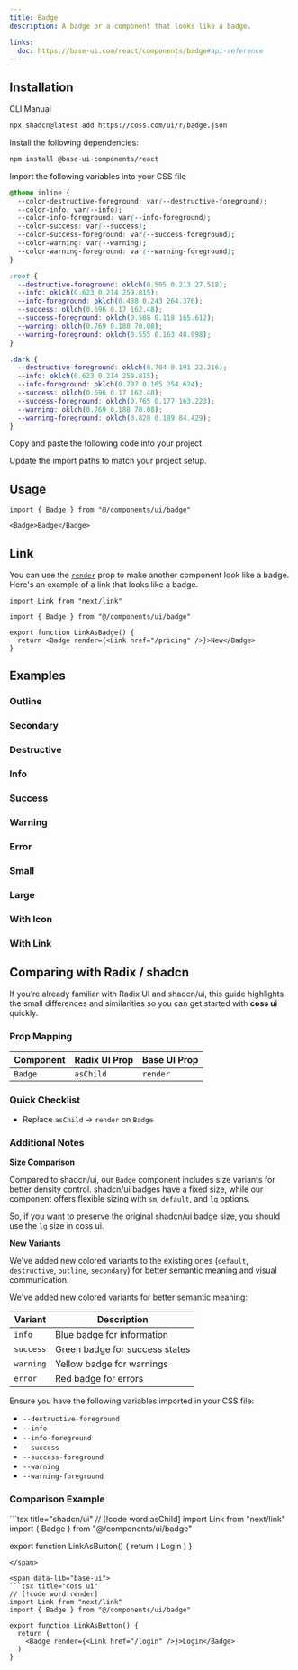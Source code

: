 ```yaml
---
title: Badge
description: A badge or a component that looks like a badge.

links:
  doc: https://base-ui.com/react/components/badge#api-reference
---
```


<ComponentPreview name="badge-demo" />

## Installation

<CodeTabs>

<TabsList>
  <TabsTab value="cli">CLI</TabsTab>
  <TabsTab value="manual">Manual</TabsTab>
</TabsList>
<TabsPanel value="cli">

```bash
npx shadcn@latest add https://coss.com/ui/r/badge.json
```

</TabsPanel>

<TabsPanel value="manual">

<Steps>

<Step>Install the following dependencies:</Step>

```bash
npm install @base-ui-components/react
```

<Step>Import the following variables into your CSS file</Step>

```css
@theme inline {
  --color-destructive-foreground: var(--destructive-foreground);
  --color-info: var(--info);
  --color-info-foreground: var(--info-foreground);
  --color-success: var(--success);
  --color-success-foreground: var(--success-foreground);
  --color-warning: var(--warning);
  --color-warning-foreground: var(--warning-foreground);
}

:root {
  --destructive-foreground: oklch(0.505 0.213 27.518);
  --info: oklch(0.623 0.214 259.815);
  --info-foreground: oklch(0.488 0.243 264.376);
  --success: oklch(0.696 0.17 162.48);
  --success-foreground: oklch(0.508 0.118 165.612);
  --warning: oklch(0.769 0.188 70.08);
  --warning-foreground: oklch(0.555 0.163 48.998);
}

.dark {
  --destructive-foreground: oklch(0.704 0.191 22.216);
  --info: oklch(0.623 0.214 259.815);
  --info-foreground: oklch(0.707 0.165 254.624);
  --success: oklch(0.696 0.17 162.48);
  --success-foreground: oklch(0.765 0.177 163.223);
  --warning: oklch(0.769 0.188 70.08);
  --warning-foreground: oklch(0.828 0.189 84.429);
}
```

<Step>Copy and paste the following code into your project.</Step>

<ComponentSource name="badge" title="components/ui/badge.tsx" />

<Step>Update the import paths to match your project setup.</Step>

</Steps>

</TabsPanel>

</CodeTabs>

## Usage

```tsx
import { Badge } from "@/components/ui/badge"
```

```tsx
<Badge>Badge</Badge>
```

## Link

You can use the [`render`](https://base-ui.com/react/utils/use-render#migrating-from-radix-ui) prop to make another component look like a badge. Here's an example of a link that looks like a badge.

```tsx
import Link from "next/link"

import { Badge } from "@/components/ui/badge"

export function LinkAsBadge() {
  return <Badge render={<Link href="/pricing" />}>New</Badge>
}
```

## Examples

### Outline

<ComponentPreview
  name="badge-outline"
  className="[&_[data-slot=code]_pre]:h-[240px] [&_[data-slot=preview]>*]:h-[240px]"
/>

### Secondary

<ComponentPreview
  name="badge-secondary"
  className="[&_[data-slot=code]_pre]:h-[240px] [&_[data-slot=preview]>*]:h-[240px]"
/>

### Destructive

<ComponentPreview
  name="badge-destructive"
  className="[&_[data-slot=code]_pre]:h-[240px] [&_[data-slot=preview]>*]:h-[240px]"
/>

### Info

<ComponentPreview
  name="badge-info"
  className="[&_[data-slot=code]_pre]:h-[240px] [&_[data-slot=preview]>*]:h-[240px]"
/>

### Success

<ComponentPreview
  name="badge-success"
  className="[&_[data-slot=code]_pre]:h-[240px] [&_[data-slot=preview]>*]:h-[240px]"
/>

### Warning

<ComponentPreview
  name="badge-warning"
  className="[&_[data-slot=code]_pre]:h-[240px] [&_[data-slot=preview]>*]:h-[240px]"
/>

### Error

<ComponentPreview
  name="badge-error"
  className="[&_[data-slot=code]_pre]:h-[240px] [&_[data-slot=preview]>*]:h-[240px]"
/>

### Small

<ComponentPreview
  name="badge-sm"
  className="[&_[data-slot=code]_pre]:h-[240px] [&_[data-slot=preview]>*]:h-[240px]"
/>

### Large

<ComponentPreview
  name="badge-lg"
  className="[&_[data-slot=code]_pre]:h-[240px] [&_[data-slot=preview]>*]:h-[240px]"
/>

### With Icon

<ComponentPreview
  name="badge-with-icon"
  className="[&_[data-slot=code]_pre]:h-[240px] [&_[data-slot=preview]>*]:h-[240px]"
/>

### With Link

<ComponentPreview
  name="badge-with-link"
  className="[&_[data-slot=code]_pre]:h-[240px] [&_[data-slot=preview]>*]:h-[240px]"
/>

## Comparing with Radix / shadcn

If you’re already familiar with Radix UI and shadcn/ui, this guide highlights the small differences and similarities so you can get started with **coss ui** quickly.

### Prop Mapping

| Component | Radix UI Prop | Base UI Prop |
| --------- | ------------- | ------------ |
| `Badge`   | `asChild`     | `render`     |

### Quick Checklist

- Replace `asChild` → `render` on `Badge`

### Additional Notes

**Size Comparison**

Compared to shadcn/ui, our `Badge` component includes size variants for better density control. shadcn/ui badges have a fixed size, while our component offers flexible sizing with `sm`, `default`, and `lg` options.

So, if you want to preserve the original shadcn/ui badge size, you should use the `lg` size in coss ui.

**New Variants**

We've added new colored variants to the existing ones (`default`, `destructive`, `outline`, `secondary`) for better semantic meaning and visual communication:

We've added new colored variants for better semantic meaning:

| Variant   | Description                    |
| --------- | ------------------------------ |
| `info`    | Blue badge for information     |
| `success` | Green badge for success states |
| `warning` | Yellow badge for warnings      |
| `error`   | Red badge for errors           |

Ensure you have the following variables imported in your CSS file:

- `--destructive-foreground`
- `--info`
- `--info-foreground`
- `--success`
- `--success-foreground`
- `--warning`
- `--warning-foreground`

### Comparison Example

<span data-lib="radix-ui">
```tsx title="shadcn/ui"
// [!code word:asChild]
import Link from "next/link"
import { Badge } from "@/components/ui/badge"

export function LinkAsButton() {
  return (
    <Badge asChild>
      <Link href="/login">Login</Link>
    </Badge>
  )
}
```
</span>

<span data-lib="base-ui">
```tsx title="coss ui"
// [!code word:render]
import Link from "next/link"
import { Badge } from "@/components/ui/badge"

export function LinkAsButton() {
  return (
    <Badge render={<Link href="/login" />}>Login</Badge>
  )
}
```
</span>
